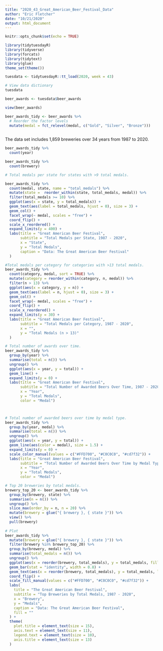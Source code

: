 ```yaml
---
title: "2020_43_Great_American_Beer_Festival_Data"
author: "Eric Fletcher"
date: "10/21/2020"
output: html_document
---
```


```r
knitr::opts_chunk$set(echo = TRUE)
```

```r
library(tidytuesdayR)
library(tidyverse)
library(forcats)
library(tidytext)
library(glue)
theme_set(theme())
```
```r

tuesdata <- tidytuesdayR::tt_load(2020, week = 43)

# View data dictionary
tuesdata

beer_awards <- tuesdata$beer_awards

view(beer_awards)
```

```r
beer_awards_tidy <- beer_awards %>%
  # Reorder the factor levels
  mutate(medal = fct_relevel(medal, c("Gold", "Silver", "Bronze")))
  

```
The data set includes 1,859 breweries over 34 years from 1987 to 2020.
```r
beer_awards_tidy %>% 
  count(year)

beer_awards_tidy %>% 
  count(brewery)


```

```r
# Total medals per state for states with >9 total medals.

beer_awards_tidy %>% 
  count(medal, state, name = "total_medals") %>%
  mutate(state =  reorder_within(state, total_medals, medal)) %>%
  filter(total_medals >= 10) %>% 
  ggplot(aes(x = state, y = total_medals)) +
  geom_text(aes(label = total_medals, hjust = 0), size = 3) +
  geom_col() + 
  facet_wrap(~ medal, scales = "free") +
  coord_flip() +
  scale_x_reordered() +
  expand_limits(y = 400) + 
  labs(title = "Great American Beer Festival",
       subtitle = "Total Medals per State, 1987 - 2020",
       x = "State",
       y = "Total Medals",
       caption = "Data: The Great American Beer Festival"
  )
```

```r
#Total medals per category for categories with >13 total medals. 
beer_awards_tidy %>% 
  count(category, medal, sort = TRUE) %>% 
  mutate(category = reorder_within(category, n, medal)) %>% 
  filter(n > 13) %>% 
  ggplot(aes(x = category, y = n)) +
  geom_text(aes(label = n, hjust = 0), size = 3) +
  geom_col() +
  facet_wrap(~ medal, scales = "free") +
  coord_flip() +
  scale_x_reordered() +
  expand_limits(y = 30) + 
  labs(title = "Great American Beer Festival",
       subtitle = "Total Medals per Category, 1987 - 2020",
       x = "",
       y = "Total Medals (n > 13)"
  )
```

```r
# Total number of awards over time. 
beer_awards_tidy %>%
  group_by(year) %>% 
  summarise(total = n()) %>% 
  ungroup() %>% 
  ggplot(aes(x = year, y = total)) +
  geom_line() +
  expand_limits(y = 0) +
  labs(title = "Great American Beer Festival",
       subtitle = "Total Number of Awarded Beers Over Time, 1987 - 2020",
       x = "Year",
       y = "Total Medals",
       color = "Medal")



# Total number of awarded beers over time by medal type.
beer_awards_tidy %>%
  group_by(year, medal) %>% 
  summarise(total = n()) %>% 
  ungroup() %>% 
  ggplot(aes(x = year, y = total)) +
  geom_line(aes(color = medal), size = 1.5) +
  expand_limits(y = 0) +
  scale_color_manual(values = c("#FFD700", "#C0C0C0", "#cd7f32")) +
  labs(title = "Great American Beer Festival",
       subtitle = "Total Number of Awarded Beers Over Time by Medal Type, 1987 - 2020",
       x = "Year",
       y = "Total Medals",
       color = "Medal")
```
```r

# Top 20 breweries by total medals.
brewery_top_20 <- beer_awards_tidy %>% 
  group_by(brewery, state) %>% 
  summarise(n = n()) %>% 
  ungroup() %>% 
  slice_max(order_by = n, n = 20) %>%
  mutate(brewery = glue("{ brewery }, { state }")) %>%
  view() %>% 
  pull(brewery)
  
# Plot 
beer_awards_tidy %>% 
  mutate(brewery = glue("{ brewery }, { state }")) %>%
  filter(brewery %in% brewery_top_20) %>%
  group_by(brewery, medal) %>%
  summarise(total_medals = n()) %>%
  ungroup() %>%
  ggplot(aes(x = reorder(brewery, total_medals), y = total_medals, fill = medal)) +
  geom_bar(stat = "identity", width = 0.8) + 
  geom_text(aes(x = reorder(brewery, total_medals), y = total_medals, label = total_medals), position = position_stack(vjust = 0.5)) +
  coord_flip() +
  scale_fill_manual(values = c("#FFD700", "#C0C0C0", "#cd7f32")) +
  labs(
    title = "The Great American Beer Festival",
    subtitle = "Top Breweries by Total Medals, 1987 - 2020",
    x = "Brewery",
    y = "Medals",
    caption = "Data: The Great American Beer Festival",
    fill = ""
  ) +
  theme(
    plot.title = element_text(size = 15),
    axis.text = element_text(size = 11),
    legend.text = element_text(size = 10),
    axis.title = element_text(size = 13)
  )
```





